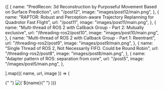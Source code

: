 
<Cards>
  {[
    {
      name: "PredRecon: 3d Reconstruction by Purposeful Movement Based on Surface Prediction",
      url: "/post12",
      image: "images/post12/main.png",
    },
    {
      name: "RAPTOR: Robust and Perception-aware Trajectory Replanning for Quadrotor Fast Flight",
      url: "/post11",
      image: "images/post11/main.png",
    },
    {
      name: "Multi-thread of ROS 2 with Callback Group - Part 2: Mutually exclusive",
      url: "/threading-ros2/post10",
      image: "images/post10/main.png",
    },
    {
      name: "Multi-thread of ROS 2 with Callback Group - Part 1: Reentrant",
      url: "/threading-ros2/post9",
      image: "images/post9/main.png",
    },
    {
      name: "Single Thread of ROS 2, Not Necessarily FIFO. Could be Round Robin",
      url: "/threading-ros2/post8",
      image: "images/post8/main.png",
    },
    {
      name: "Adapter pattern of ROS: separation from core",
      url: "/post5",
      image: "/images/post5/main.png",
    },

].map(({ name, url, image }) => (

<Card key={name} image arrow target="_blank" title={name} href={url}>
  {" "}
  <img
    src={image}
    alt={`${name} preview`}
    className="object-cover
[aspect-ratio:12/6.3]"
  />{" "}
</Card> ))}

</Cards>
